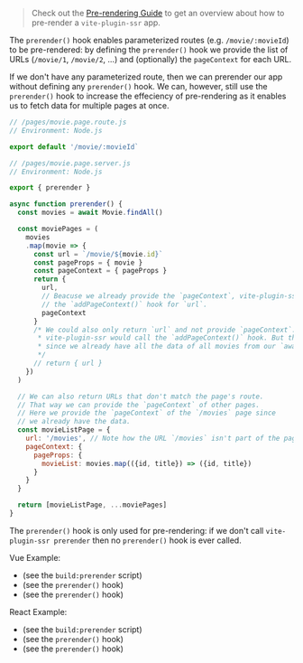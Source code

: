 
> Check out the [Pre-rendering Guide](/pre-rendering) to get an overview about how to pre-render a `vite-plugin-ssr` app.

The `prerender()` hook enables parameterized routes (e.g. `/movie/:movieId`) to be pre-rendered:
by defining the `prerender()` hook we provide the list of URLs (`/movie/1`, `/movie/2`, ...) and (optionally) the `pageContext` for each URL.

If we don't have any parameterized route,
then we can prerender our app without defining any `prerender()` hook.
We can, however, still use the `prerender()` hook
to increase the effeciency of pre-rendering as
it enables us to fetch data for multiple pages at once.

```js
// /pages/movie.page.route.js
// Environment: Node.js

export default '/movie/:movieId`
```
```js
// /pages/movie.page.server.js
// Environment: Node.js

export { prerender }

async function prerender() {
  const movies = await Movie.findAll()

  const moviePages = (
    movies
    .map(movie => {
      const url = `/movie/${movie.id}`
      const pageProps = { movie }
      const pageContext = { pageProps }
      return {
        url,
        // Beacuse we already provide the `pageContext`, vite-plugin-ssr will *not* call
        // the `addPageContext()` hook for `url`.
        pageContext
      }
      /* We could also only return `url` and not provide `pageContext`. In that case
       * vite-plugin-ssr would call the `addPageContext()` hook. But that would be wasteful
       * since we already have all the data of all movies from our `await Movie.findAll()` call.
       */
      // return { url }
    })
  )

  // We can also return URLs that don't match the page's route.
  // That way we can provide the `pageContext` of other pages.
  // Here we provide the `pageContext` of the `/movies` page since
  // we already have the data.
  const movieListPage = {
    url: '/movies', // Note how the URL `/movies` isn't part of the page's route `/movie/:movieId`
    pageContext: {
      pageProps: {
        movieList: movies.map(({id, title}) => ({id, title})
      }
    }
  }

  return [movieListPage, ...moviePages]
}
```

The `prerender()` hook is only used for pre-rendering:
if we don't call
`vite-plugin-ssr prerender`
then no `prerender()` hook is ever called.

Vue Example:
 - <RepoLink path='/examples/vue-full/package.json' /> (see the <code>build:prerender</code> script)
 - <RepoLink path='/examples/vue-full/pages/star-wars/index.page.server.ts' /> (see the <code>prerender()</code> hook)
 - <RepoLink path='/examples/vue-full/pages/hello/index.page.server.ts' /> (see the <code>prerender()</code> hook)

React Example:
 - <RepoLink path='/examples/react-full/package.json' /> (see the <code>build:prerender</code> script)
 - <RepoLink path='/examples/react-full/pages/star-wars/index.page.server.ts' /> (see the <code>prerender()</code> hook)
 - <RepoLink path='/examples/react-full/pages/hello/index.page.server.ts' /> (see the <code>prerender()</code> hook)
